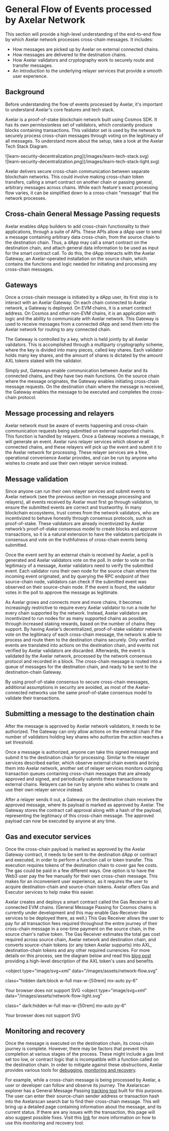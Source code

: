 # General Flow of Events processed by Axelar Network

This section will provide a high-level understanding of the end-to-end flow by which Axelar network processes cross-chain messages. It includes:

- How messages are picked up by Axelar on external connected chains.
- How messages are delivered to the destination chains.
- How Axelar validators and cryptography work to securely route and transfer messages.
- An introduction to the underlying relayer services that provide a smooth user experience.

## Background

Before understanding the flow of events processed by Axelar, it's important to understand Axelar's core features and tech stack.

Axelar is a proof-of-stake blockchain network built using Cosmos SDK. It has its own permissionless set of validators, which constantly produce blocks containing transactions. This validator set is used by the network to securely process cross-chain messages through voting on the legitimacy of all messages. To understand more about the setup, take a look at the Axelar Tech Stack Diagram.



<div class="hidden dark:flex  items-center justify-center">
![learn-security-decentralization.png](/images/learn-tech-stack.svg)
</div>
<div class="flex  items-center justify-center dark:hidden">
![learn-security-decentralization.png](/images/learn-tech-stack-light.svg)
</div>

Axelar delivers secure cross-chain communication between separate blockchain networks. This could involve making cross-chain token transfers, calling a smart contract on another chain or passing general, arbitrary messages across chains. While each feature's exact processing flow varies, it can be simplified down to a cross-chain "message" that the network processes.

## Cross-chain General Message Passing requests

Axelar enables dApp builders to add cross-chain functionality to their applications, through a suite of APIs. These APIs allow a dApp user to send a message containing arbitrary data cross-chain, from the source chain to the destination chain. Thus, a dApp may call a smart contract on the destination chain, and attach general data information to be used as input for the smart contract call. To do this, the dApp interacts with the Axelar Gateway, an Axelar-operated installation on the source chain, which contains the functions and logic needed for initiating and processing any cross-chain messages.

## Gateways

Once a cross-chain message is initiated by a dApp user, its first stop is to interact with an Axelar Gateway. On each chain connected to Axelar network, a Gateway is deployed. On EVM chains, it is a smart contract address. On Cosmos and other non-EVM chains, it is an application with logic and the ability to communicate with Axelar network. This Gateway is used to receive messages from a connected dApp and send them into the Axelar network for routing to any connected chain.

The Gateway is controlled by a key, which is held jointly by all Axelar validators. This is accomplished through a multiparty cryptography scheme, where the key is divided into many pieces, called key shares. Each validator holds many key shares, and the amount of shares is dictated by the amount AXL tokens staked with the validator.

Simply put, Gateways enable communication between Axelar and its connected chains, and they have two main functions. On the source chain where the message originates, the Gateway enables initiating cross-chain message requests. On the destination chain where the message is received, the Gateway enables the message to be executed and completes the cross-chain protocol.

## Message processing and relayers

Axelar network must be aware of events happening and cross-chain communication requests being submitted on external supported chains. This function is handled by relayers. Once a Gateway receives a message, it will generate an event. Axelar runs relayer services which observe all connected chains, and these relayers will pick up the event and submit it to the Axelar network for processing. These relayer services are a free, operational convenience Axelar provides, and can be run by anyone who wishes to create and use their own relayer service instead.

## Message validation

Since anyone can run their own relayer services and submit events to Axelar network (see the previous section on message processing and relayers), all events received by Axelar must first go through validation, to ensure the submitted events are correct and trustworthy. In many blockchain ecosystems, trust comes from the network validators, who are incentivized to behave honestly through consensus protocols, such as proof-of-stake. These validators are already incentivized by Axelar network’s proof-of-stake consensus model to create blocks and approve transactions, so it is a natural extension to have the validators participate in consensus and vote on the truthfulness of cross-chain events being submitted.

Once the event sent by an external chain is received by Axelar, a poll is generated and Axelar validators vote on the poll. In order to vote on the legitimacy of a message, Axelar validators need to verify the submitted event. Each validator runs their own node for the source chain where the incoming event originated, and by querying the RPC endpoint of their source-chain node, validators can check if the submitted event was observed on their source-chain node. If the event is found, the validator votes in the poll to approve the message as legitimate.

As Axelar grows and connects more and more chains, it becomes increasingly restrictive to require every Axelar validator to run a node for every chain supported by the network. Instead, Axelar validators are incentivized to run nodes for as many supported chains as possible, through increased staking rewards, based on the number of chains they support. By having Axelar’s decentralized, proof-of-stake validator network vote on the legitimacy of each cross-chain message, the network is able to process and route them to the destination chains securely. Only verified events are translated into actions on the destination chain, and events not verified by Axelar validators are discarded. Afterwards, the event is validated by the Axelar network, processed by the network consensus protocol and recorded in a block. The cross-chain message is routed into a queue of messages for the destination chain, and ready to be sent to the destination-chain Gateway.

By using proof-of-stake consensus to secure cross-chain messages, additional assumptions in security are avoided, as most of the Axelar-connected networks use the same proof-of-stake consensus model to validate their transactions.

## Submitting a message to the destination chain

After the message is approved by Axelar network validators, it needs to be authorized. The Gateway can only allow actions on the external chain if the number of validators holding key shares who authorize the action reaches a set threshold.

Once a message is authorized, anyone can take this signed message and submit it to the destination chain for processing. Similar to the relayer services described earlier, which observe external chain events and bring them into Axelar network, another set of relayer services monitors outgoing transaction queues containing cross-chain messages that are already approved and signed, and periodically submits these transactions to external chains. Relayers can be run by anyone who wishes to create and use their own relayer service instead.

After a relayer sends it out, a Gateway on the destination chain receives the approved message, where its payload is marked as approved by Axelar. The Gateway stores the contract call approval along with a hash of the payload, representing the legitimacy of this cross-chain message. The approved payload can now be executed by anyone at any time.

## Gas and executor services

Once the cross-chain payload is marked as approved by the Axelar Gateway contract, it needs to be sent to the destination dApp or contract and executed, in order to perform a function call or token transfer. This execution requires tokens of the destination chain to cover gas fee costs. The gas could be paid in a few different ways. One option is to have the Web3 user pay the fee manually for their own cross-chain message. This makes for an inconvenient user experience, as it requires the user to acquire destination-chain and source-chain tokens. Axelar offers Gas and Executor services to help make this easier.

Axelar creates and deploys a smart contract called the Gas Receiver to all connected EVM chains. (General Message Passing for Cosmos chains is currently under development and this may enable Gas-Receiver-like services to be deployed there, as well.) This Gas Receiver allows the user to pay for all transaction fees required throughout the entire journey of their cross-chain message in a one-time payment on the source chain, in the source chain's native token. The Gas Receiver estimates the total gas cost required across source chain, Axelar network and destination chain, and converts source-chain tokens (or any token Axelar supports) into AXL, destination-chain tokens and any other required currencies. For more details on this process, see the diagram below and read this [blog post](https://medium.com/@axelar-foundation/the-axl-token-the-cross-chain-future-3dee3dc45e95) providing a high-level description of the AXL token's uses and benefits.

<object
  type="image/svg+xml"
  data="/images/assets/network-flow.svg"
 
  class="hidden dark:block w-full max-w-[50rem] mx-auto py-6"
>
  Your browser does not support SVG
</object>
<object
  type="image/svg+xml"
  data="/images/assets/network-flow-light.svg"
 
  class=" dark:hidden w-full max-w-[50rem] mx-auto py-6"
>
  Your browser does not support SVG
</object>

## Monitoring and recovery

Once the message is executed on the destination chain, its cross-chain journey is complete. However, there may be factors that prevent this completion at various stages of the process. These might include a gas limit set too low, or contract logic that is incompatible with a function called on the destination chain. In order to mitigate against these obstructions, Axelar provides various tools for [debugging](/dev/general-message-passing/debug/error-debugging/), [monitoring and recovery](/dev/general-message-passing/monitoring/).

For example, while a cross-chain message is being processed by Axelar, a user or developer can follow and observe its journey. The Axelarscan explorer has a General Message Passing [tracking tool](https://testnet.axelarscan.io/gmp/search) built for this purpose. The user can enter their source-chain sender address or transaction hash into the Axelarscan search bar to find their cross-chain message. This will bring up a detailed page containing information about the message, and its current status. If there are any issues with the transaction, this page will also suggest possible fixes. Visit this [link](/dev/general-message-passing/monitoring/) for more information on how to use this monitoring and recovery tool.
